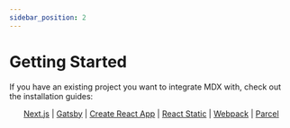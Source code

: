 ```yaml
---
sidebar_position: 2
---
```


# Getting Started

If you have an existing project you want to integrate MDX with, check out the installation guides:

<p align="center">
  <a href="/getting-started/next">Next.js</a> <span> | </span>
  <a href="/getting-started/gatsby">Gatsby</a> <span> | </span>
  <a href="/getting-started/create-react-app">Create React App</a>
  <span> | </span>
  <a href="/getting-started/react-static">React Static</a> <span> | </span>
  <a href="/getting-started/webpack">Webpack</a> <span> | </span>
  <a href="/getting-started/parcel">Parcel</a>
</p>
